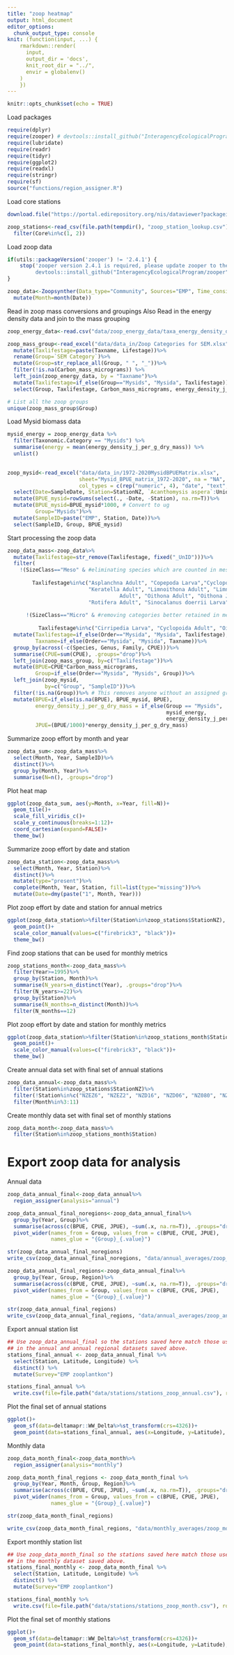 ```yaml
---
title: "zoop heatmap"
output: html_document
editor_options: 
  chunk_output_type: console
knit: (function(input, ...) {
    rmarkdown::render(
      input,
      output_dir = 'docs',
      knit_root_dir = "../",
      envir = globalenv()
    )
    })
---
```


```r
knitr::opts_chunk$set(echo = TRUE)
```

Load packages
```r
require(dplyr)
require(zooper) # devtools::install_github("InteragencyEcologicalProgram/zooper", ref="v2.4.1")
require(lubridate)
require(readr)
require(tidyr)
require(ggplot2)
require(readxl)
require(stringr)
require(sf)
source("functions/region_assigner.R")
```

Load core stations
```r
download.file("https://portal.edirepository.org/nis/dataviewer?packageid=edi.522.7&entityid=71dd301f30a2bc2e40f5da573dde9f97", destfile = file.path(tempdir(), "zoop_station_lookup.csv"))

zoop_stations<-read_csv(file.path(tempdir(), "zoop_station_lookup.csv"))%>%
  filter(Core%in%c(1, 2))
```

Load zoop data
```r
if(utils::packageVersion('zooper') != '2.4.1') {
    stop('zooper version 2.4.1 is required, please update zooper to the correct version: 
         devtools::install_github("InteragencyEcologicalProgram/zooper", ref="v2.4.1")')
}

zoop_data<-Zoopsynther(Data_type="Community", Sources="EMP", Time_consistency = TRUE)%>%
  mutate(Month=month(Date))
```


Read in zoop mass conversions and groupings
Also Read in the energy density data and join to the mass grouping
```r
zoop_energy_data<-read.csv("data/zoop_energy_data/taxa_energy_density_dry.csv")

zoop_mass_group<-read_excel("data/data_in/Zoop Categories for SEM.xlsx", na = "NA")%>%
  mutate(Taxlifestage=paste(Taxname, Lifestage))%>%
  rename(Group=`SEM Category`)%>%
  mutate(Group=str_replace_all(Group, " ", "_"))%>%
  filter(!is.na(Carbon_mass_micrograms)) %>% 
  left_join(zoop_energy_data, by = "Taxname")%>%
  mutate(Taxlifestage=if_else(Group=="Mysids", "Mysida", Taxlifestage))%>%
  select(Group, Taxlifestage, Carbon_mass_micrograms, energy_density_j_per_g_dry_mass)

# List all the zoop groups
unique(zoop_mass_group$Group)
```

Load Mysid biomass data
```r

mysid_energy = zoop_energy_data %>% 
  filter(Taxonomic.Category == "Mysids") %>% 
  summarise(energy = mean(energy_density_j_per_g_dry_mass)) %>% 
  unlist()
  

zoop_mysid<-read_excel("data/data_in/1972-2020MysidBPUEMatrix.xlsx",
                       sheet="Mysid_BPUE_matrix_1972-2020", na = "NA",
                       col_types = c(rep("numeric", 4), "date", "text", "text", rep("text", 7), rep("numeric", 8)))%>%
  select(Date=SampleDate, Station=StationNZ, `Acanthomysis aspera`:Unidentified)%>%
  mutate(BPUE_mysid=rowSums(select(., -Date, -Station), na.rm=T))%>%
  mutate(BPUE_mysid=BPUE_mysid*1000, # Convert to ug
         Group="Mysids")%>%
  mutate(SampleID=paste("EMP", Station, Date))%>%
  select(SampleID, Group, BPUE_mysid)
```


Start processing the zoop data
```r
zoop_data_mass<-zoop_data%>%
  mutate(Taxlifestage=str_remove(Taxlifestage, fixed("_UnID")))%>%
  filter(
    !(SizeClass=="Meso" & #eliminating species which are counted in meso and micro and retained better in the micro net from the meso calcs
        
        Taxlifestage%in%c("Asplanchna Adult", "Copepoda Larva","Cyclopoida Juvenile", "Eurytemora affinis Larva", "Harpacticoida Undifferentiated",
                          "Keratella Adult", "Limnoithona Adult", "Limnoithona Juvenile", "Limnoithona sinenesis Adult", "Limnoithona tetraspina
                                    Adult", "Oithona Adult", "Oithona Juvenile", "Oithona davisae Adult", "Polyarthra Adult","Pseudodiaptomus Larva", 
                          "Rotifera Adult", "Sinocalanus doerrii Larva", "Synchaeta Adult", "Synchaeta bicornis Adult", "Trichocerca Adult")) &
      
      !(SizeClass=="Micro" & #removing categories better retained in meso net from micro net matrix
          
          Taxlifestage%in%c("Cirripedia Larva", "Cyclopoida Adult", "Oithona similis")))%>%
  mutate(Taxlifestage=if_else(Order=="Mysida", "Mysida", Taxlifestage), # Need to summarise Mysid CPUE first before joining to Mysid BPUE
         Taxname=if_else(Order=="Mysida", "Mysida", Taxname))%>%
  group_by(across(-c(Species, Genus, Family, CPUE)))%>%
  summarise(CPUE=sum(CPUE), .groups="drop")%>%
  left_join(zoop_mass_group, by=c("Taxlifestage"))%>%
  mutate(BPUE=CPUE*Carbon_mass_micrograms,
         Group=if_else(Order=="Mysida", "Mysids", Group))%>%
  left_join(zoop_mysid, 
            by=c("Group", "SampleID"))%>%
  filter(!is.na(Group))%>% # This removes anyone without an assigned group
  mutate(BPUE=if_else(is.na(BPUE), BPUE_mysid, BPUE),
         energy_density_j_per_g_dry_mass = if_else(Group == "Mysids",
                                                   mysid_energy,
                                                   energy_density_j_per_g_dry_mass),
         JPUE=(BPUE/1000)*energy_density_j_per_g_dry_mass)
```



Summarize zoop effort by month and year
```r
zoop_data_sum<-zoop_data_mass%>%
  select(Month, Year, SampleID)%>%
  distinct()%>%
  group_by(Month, Year)%>%
  summarise(N=n(), .groups="drop")
```

Plot heat map
```r
ggplot(zoop_data_sum, aes(y=Month, x=Year, fill=N))+
  geom_tile()+
  scale_fill_viridis_c()+
  scale_y_continuous(breaks=1:12)+
  coord_cartesian(expand=FALSE)+
  theme_bw()
```

Summarize zoop effort by date and station
```r
zoop_data_station<-zoop_data_mass%>%
  select(Month, Year, Station)%>%
  distinct()%>%
  mutate(type="present")%>%
  complete(Month, Year, Station, fill=list(type="missing"))%>%
  mutate(Date=dmy(paste("1", Month, Year)))
```

Plot zoop effort by date and station for annual metrics
```r
ggplot(zoop_data_station%>%filter(Station%in%zoop_stations$StationNZ), aes(x=Date, y=Station, color=type))+
  geom_point()+
  scale_color_manual(values=c("firebrick3", "black"))+
  theme_bw()
```

Find zoop stations that can be used for monthly metrics
```r
zoop_stations_month<-zoop_data_mass%>%
  filter(Year>=1995)%>%
  group_by(Station, Month)%>%
  summarise(N_years=n_distinct(Year), .groups="drop")%>%
  filter(N_years>=22)%>%
  group_by(Station)%>%
  summarise(N_months=n_distinct(Month))%>%
  filter(N_months==12)
```

Plot zoop effort by date and station for monthly metrics
```r
ggplot(zoop_data_station%>%filter(Station%in%zoop_stations_month$Station), aes(x=Date, y=Station, color=type))+
  geom_point()+
  scale_color_manual(values=c("firebrick3", "black"))+
  theme_bw()
```

Create annual data set with final set of annual stations
```r
zoop_data_annual<-zoop_data_mass%>%
  filter(Station%in%zoop_stations$StationNZ)%>%
  filter(!Station%in%c("NZEZ6", "NZEZ2", "NZD16", "NZD06", "NZ080", "NZ042"))%>% # Renove stations that aren't continuous in time
  filter(Month%in%3:11)
```

Create monthly data set with final set of monthly stations
```r
zoop_data_month<-zoop_data_mass%>%
  filter(Station%in%zoop_stations_month$Station)
```

# Export zoop data for analysis

Annual data
```r
zoop_data_annual_final<-zoop_data_annual%>%
  region_assigner(analysis="annual")

zoop_data_annual_final_noregions<-zoop_data_annual_final%>%
  group_by(Year, Group)%>%
  summarise(across(c(BPUE, CPUE, JPUE), ~sum(.x, na.rm=T)), .groups="drop")%>%
  pivot_wider(names_from = Group, values_from = c(BPUE, CPUE, JPUE),
              names_glue = "{Group}_{.value}")

str(zoop_data_annual_final_noregions)
write_csv(zoop_data_annual_final_noregions, "data/annual_averages/zoop_annual_noregions.csv")

zoop_data_annual_final_regions<-zoop_data_annual_final%>%
  group_by(Year, Group, Region)%>%
  summarise(across(c(BPUE, CPUE, JPUE), ~sum(.x, na.rm=T)), .groups="drop")%>%
  pivot_wider(names_from = Group, values_from = c(BPUE, CPUE, JPUE),
              names_glue = "{Group}_{.value}")

str(zoop_data_annual_final_regions)
write_csv(zoop_data_annual_final_regions, "data/annual_averages/zoop_annual_regions.csv")
```

Export annual station list

```r
## Use zoop_data_annual_final so the stations saved here match those used 
## in the annual and annual regional datasets saved above.
stations_final_annual <- zoop_data_annual_final %>% 
  select(Station, Latitude, Longitude) %>%
  distinct() %>%
  mutate(Survey="EMP zooplantkon")

stations_final_annual %>%
  write.csv(file=file.path("data/stations/stations_zoop_annual.csv"), row.names=FALSE)
```

Plot the final set of annual stations
```r
ggplot()+
  geom_sf(data=deltamapr::WW_Delta%>%st_transform(crs=4326))+
  geom_point(data=stations_final_annual, aes(x=Longitude, y=Latitude), color="red")
```

Monthly data
```r
zoop_data_month_final<-zoop_data_month%>%
  region_assigner(analysis="monthly")

zoop_data_month_final_regions <- zoop_data_month_final %>%
  group_by(Year, Month, Group, Region)%>%
  summarise(across(c(BPUE, CPUE, JPUE), ~sum(.x, na.rm=T)), .groups="drop")%>%
  pivot_wider(names_from = Group, values_from = c(BPUE, CPUE, JPUE),
              names_glue = "{Group}_{.value}")

str(zoop_data_month_final_regions)

write_csv(zoop_data_month_final_regions, "data/monthly_averages/zoop_month.csv")
```

Export monthly station list

```r
## Use zoop_data_month_final so the stations saved here match those used 
## in the monthly dataset saved above.
stations_final_monthly <- zoop_data_month_final %>% 
  select(Station, Latitude, Longitude) %>%
  distinct() %>%
  mutate(Survey="EMP zooplantkon")

stations_final_monthly %>%
  write.csv(file=file.path("data/stations/stations_zoop_month.csv"), row.names=FALSE)
```

Plot the final set of monthly stations
```r
ggplot()+
  geom_sf(data=deltamapr::WW_Delta%>%st_transform(crs=4326))+
  geom_point(data=stations_final_monthly, aes(x=Longitude, y=Latitude), color="red")
```

